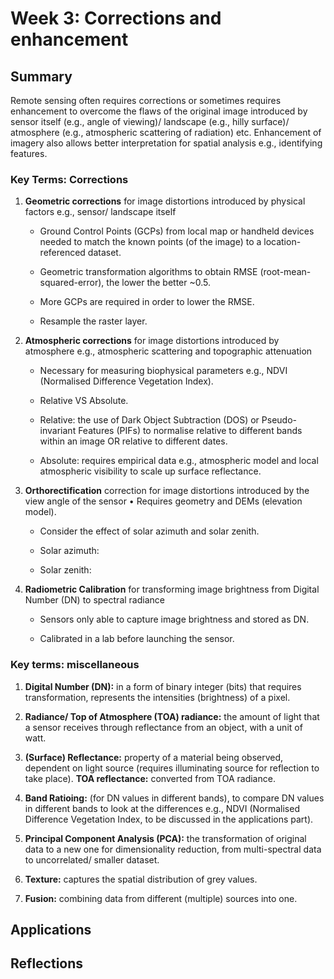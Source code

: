 # Week 3: Corrections and enhancement

## Summary

Remote sensing often requires corrections or sometimes requires enhancement to overcome the flaws of the original image introduced by sensor itself (e.g., angle of viewing)/ landscape (e.g., hilly surface)/ atmosphere (e.g., atmospheric scattering of radiation) etc. Enhancement of imagery also allows better interpretation for spatial analysis e.g., identifying features. 

### Key Terms: Corrections



1.  **Geometric corrections** for image distortions introduced by physical factors e.g., sensor/ landscape itself

    -   Ground Control Points (GCPs) from local map or handheld devices needed to match the known points (of the image) to a location-referenced dataset.

    -   Geometric transformation algorithms to obtain RMSE (root-mean-squared-error), the lower the better ~0.5.

    -   More GCPs are required in order to lower the RMSE.

    -   Resample the raster layer.

2.  **Atmospheric corrections** for image distortions introduced by atmosphere e.g., atmospheric scattering and topographic attenuation

    -   Necessary for measuring biophysical parameters e.g., NDVI (Normalised Difference Vegetation Index).

    -   Relative VS Absolute.

    -   Relative: the use of Dark Object Subtraction (DOS) or Pseudo-invariant Features (PIFs) to normalise relative to different bands within an image OR relative to different dates.

    -   Absolute: requires empirical data e.g., atmospheric model and local atmospheric visibility to scale up surface reflectance.

3.  **Orthorectification** correction for image distortions introduced by the view angle of the sensor • Requires geometry and DEMs (elevation model).

    -   Consider the effect of solar azimuth and solar zenith.

    -   Solar azimuth:

    -   Solar zenith:

4.  **Radiometric Calibration** for transforming image brightness from Digital Number (DN) to spectral radiance

    -   Sensors only able to capture image brightness and stored as DN.

    -   Calibrated in a lab before launching the sensor.

### Key terms: miscellaneous

1.  **Digital Number (DN):** in a form of binary integer (bits) that requires transformation, represents the intensities (brightness) of a pixel.

2.	**Radiance/ Top of Atmosphere (TOA) radiance:** the amount of light that a sensor receives through reflectance from an object, with a unit of watt.


3.	**(Surface) Reflectance:** property of a material being observed, dependent on light source (requires illuminating source for reflection to take place).
    **TOA reflectance:** converted from TOA radiance.
    
4.	**Band Ratioing:** (for DN values in different bands), to compare DN values in different bands to look at the differences e.g., NDVI (Normalised Difference Vegetation Index, to be discussed in the applications part).

5.	**Principal Component Analysis (PCA):** the transformation of original data to a new one for dimensionality reduction, from multi-spectral data to uncorrelated/ smaller dataset.

6.	**Texture:** captures the spatial distribution of grey values.

7.	**Fusion:** combining data from different (multiple) sources into one. 


## Applications

## Reflections
